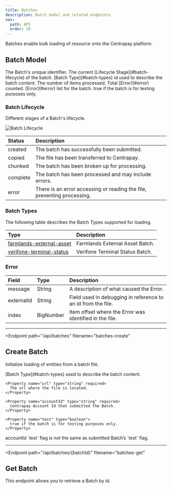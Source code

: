 ```yaml
---
title: Batches
description: Batch model and related endpoints
nav:
  path: API
  order: 10
---
```



Batches enable bulk loading of resource onto the Centrapay platform.

## Batch Model


<Properties>
  <Property name="id" type="string">
    The Batch's unique identifier.
  </Property>

  <Property name="status" type="string">
    The current [Lifecycle Stage](#batch-lifecycle) of the batch.
  </Property>

  <Property name="type" type="string">
    [Batch Type](#batch-types) id used to describe the batch content.
  </Property>

  <Property name="totalCount" type="bignumber">
    The number of items processed.
  </Property>

  <Property name="errorCount" type="bignumber">
    Total [Error](#error) counted.
  </Property>

  <Property name="errors" type="array">
    [Error](#error) list for the batch.
  </Property>

  <Property name="test" type="boolean">
    true if the batch is for testing purposes only.
  </Property>

</Properties>

### Batch Lifecycle

Different stages of a Batch's lifecycle.

![Batch Lifecycle](/batch-lifecycle.png)

|  Status  |                              Description                                |
| :------- | :---------------------------------------------------------------------- |
| created  | The batch has successfully been submitted.                              |
| copied   | The file has been transferred to Centrapay.                             |
| chunked  | The batch has been broken up for processing.                            |
| complete | The batch has been processed and may include errors.                    |
| error    | There is an error accessing or reading the file, preventing processing. |

### Batch Types

The following table describes the Batch Types supported for loading.

|                                              Type                                               |           Description           |
| :---------------------------------------------------------------------------------------------- | :------------------------------ |
| [farmlands-external-asset](/api/batch-types/farmlands-external-asset) | Farmlands External Asset Batch. |
| [verifone-terminal-status](/api/batch-types/verifone-terminal-status) | Verifone Terminal Status Batch. |

### Error

|   Field    |   Type    |                         Description                          |
| :--------- | :-------- | :----------------------------------------------------------- |
| message    | String    | A description of what caused the Error.                      |
| externalId | String    | Field used in debugging in reference to an id from the file. |
| index      | BigNumber | Item offset where the Error was identified in the file.      |

---

<Endpoint
  path="/api/batches"
  filename="batches-create"
>
  ## Create Batch

  Initialize loading of entities from a batch file.

  <Properties>
    <Property name="type" type="string" required>
      [Batch Type](#batch-types) used to describe the batch content.
    </Property>

    <Property name="url" type="string" required>
      The url where the file is located.
    </Property>

    <Property name="accountId" type="string" required>
      Centrapay Account Id that submitted the Batch.
    </Property>

    <Property name="test" type="boolean">
      true if the batch is for testing purposes only.
    </Property>
  </Properties>

  <Properties heading="Errors">
    <Error code="403" message="LIVENESS_MISMATCH">
      accountId `test` flag is not the same as submitted Batch’s `test` flag.
    </Error>
  </Properties>
</Endpoint>

---

<Endpoint
  path="/api/batches/{batchId}"
  filename="batches-get"
>
  ## Get Batch

  This endpoint allows you to retrieve a Batch by id.
</Endpoint>
